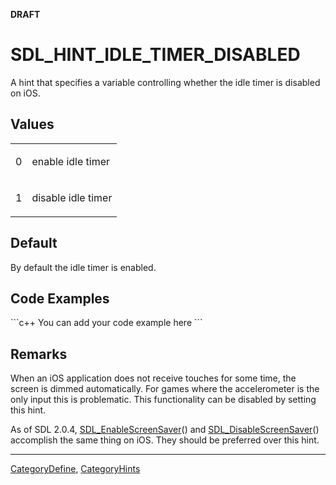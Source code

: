 '''DRAFT'''

= SDL_HINT_IDLE_TIMER_DISABLED =
A hint that specifies a variable controlling whether the idle timer is disabled on iOS.


== Values ==
{|
|0
|enable idle timer
|-
|1
|disable idle timer
|}

== Default ==
By default the idle timer is enabled.

== Code Examples ==
```c++
You can add your code example here
```

== Remarks ==
When an iOS application does not receive touches for some time, the screen is dimmed automatically. For games where the accelerometer is the only input this is problematic. This functionality can be disabled by setting this hint.

As of SDL 2.0.4, [[SDL_EnableScreenSaver]]() and [[SDL_DisableScreenSaver]]() accomplish the same thing on iOS. They should be preferred over this hint.

----
[[CategoryDefine]], [[CategoryHints]]
